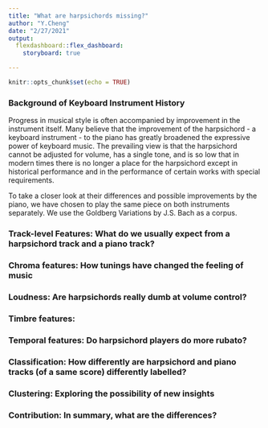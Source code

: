 ```yaml
---
title: "What are harpsichords missing?"
author: "Y.Cheng"
date: "2/27/2021"
output: 
  flexdashboard::flex_dashboard:
    storyboard: true

---
```


```r
knitr::opts_chunk$set(echo = TRUE)
```
### Background of Keyboard Instrument History
Progress in musical style is often accompanied by improvement in the instrument itself. Many believe that the improvement of the harpsichord - a keyboard instrument - to the piano has greatly broadened the expressive power of keyboard music. The prevailing view is that the harpsichord cannot be adjusted for volume, has a single tone, and is so low that in modern times there is no longer a place for the harpsichord except in historical performance and in the performance of certain works with special requirements.

To take a closer look at  their differences and possible improvements by the piano, we have chosen to play the same piece on both instruments separately. We use the Goldberg Variations by J.S. Bach as a corpus.

### Track-level Features: What do we usually expect from a harpsichord track and a piano track?


### Chroma features: How tunings have changed the feeling of music


### Loudness: Are harpsichords really dumb at volume control?


### Timbre features: 


### Temporal features: Do harpsichord players do more rubato?


### Classification: How differently are harpsichord and piano tracks (of a same score) differently labelled?


### Clustering: Exploring the possibility of new insights


### Contribution: In summary, what are the differences?